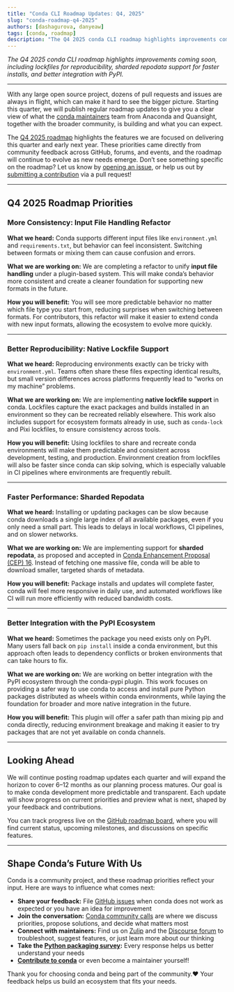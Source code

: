 ```yaml
---
title: "Conda CLI Roadmap Updates: Q4, 2025"
slug: "conda-roadmap-q4-2025"
authors: [dashagurova, danyeaw]
tags: [conda, roadmap]
description: "The Q4 2025 conda CLI roadmap highlights improvements coming next year, including lockfiles support, sharded repodata support, and better integration with PyPI."
---
```


*The Q4 2025 conda CLI roadmap highlights improvements coming soon, including lockfiles for reproducibility, sharded repodata support for faster installs, and better integration with PyPI.*

<!-- truncate -->

---

With any large open source project, dozens of pull requests and issues are always in flight, which can make it hard to see the bigger picture. Starting this quarter, we will publish regular roadmap updates to give you a clear view of what the [conda maintainers](https://github.com/orgs/conda/teams/conda-maintainers) team from Anaconda and Quansight, together with the broader community, is building and what you can expect.  

The [Q4 2025 roadmap](https://github.com/orgs/conda/projects/22) highlights the features we are focused on delivering this quarter and early next year. These priorities came directly from community feedback across GitHub, forums, and events, and the roadmap will continue to evolve as new needs emerge. Don’t see something specific on the roadmap? Let us know by [opening an issue](https://github.com/conda/conda/issues), or help us out by [submitting a contribution](https://github.com/conda/conda/blob/main/CONTRIBUTING.md) via a pull request!


---

## Q4 2025 Roadmap Priorities  

### More Consistency: Input File Handling Refactor  

**What we heard:** Conda supports different input files like `environment.yml` and `requirements.txt`, but behavior can feel inconsistent. Switching between formats or mixing them can cause confusion and errors.  

**What we are working on:** We are completing a refactor to unify **input file handling** under a plugin-based system. This will make conda’s behavior more consistent and create a cleaner foundation for supporting new formats in the future.  

**How you will benefit:** You will see more predictable behavior no matter which file type you start from, reducing surprises when switching between formats. For contributors, this refactor will make it easier to extend conda with new input formats, allowing the ecosystem to evolve more quickly.  

---

### Better Reproducibility: Native Lockfile Support  

**What we heard:** Reproducing environments exactly can be tricky with `environment.yml`. Teams often share these files expecting identical results, but small version differences across platforms frequently lead to “works on my machine” problems.  

**What we are working on:** We are implementing **native lockfile support** in conda. Lockfiles capture the exact packages and builds installed in an environment so they can be recreated reliably elsewhere. This work also includes support for ecosystem formats already in use, such as `conda-lock` and Pixi lockfiles, to ensure consistency across tools.  

**How you will benefit:** Using lockfiles to share and recreate conda environments will make them predictable and consistent across development, testing, and production. Environment creation from lockfiles will also be faster since conda can skip solving, which is especially valuable in CI pipelines where environments are frequently rebuilt.  

---

### Faster Performance: Sharded Repodata  

**What we heard:** Installing or updating packages can be slow because conda downloads a single large index of all available packages, even if you only need a small part. This leads to delays in local workflows, CI pipelines, and on slower networks.  

**What we are working on:** We are implementing support for **sharded repodata**, as proposed and accepted in [Conda Enhancement Proposal (CEP) 16](https://conda.org/learn/ceps/cep-0016). Instead of fetching one massive file, conda will be able to download smaller, targeted shards of metadata.  

**How you will benefit:** Package installs and updates will complete faster, conda will feel more responsive in daily use, and automated workflows like CI will run more efficiently with reduced bandwidth costs.  

---

### Better Integration with the PyPI Ecosystem  

**What we heard:** Sometimes the package you need exists only on PyPI. Many users fall back on `pip install` inside a conda environment, but this approach often leads to dependency conflicts or broken environments that can take hours to fix.  

**What we are working on:** We are working on better integration with the PyPI ecosystem through the conda-pypi plugin. This work focuses on providing a safer way to use conda to access and install pure Python packages distributed as wheels within conda environments, while laying the foundation for broader and more native integration in the future.  

**How you will benefit:** This plugin will offer a safer path than mixing pip and conda directly, reducing environment breakage and making it easier to try packages that are not yet available on conda channels.  

---

## Looking Ahead  

We will continue posting roadmap updates each quarter and will expand the horizon to cover 6–12 months as our planning process matures. Our goal is to make conda development more predictable and transparent. Each update will show progress on current priorities and preview what is next, shaped by your feedback and contributions.  

You can track progress live on the [GitHub roadmap board](https://github.com/orgs/conda/projects/22), where you will find current status, upcoming milestones, and discussions on specific features.  

---

## Shape Conda’s Future With Us  

Conda is a community project, and these roadmap priorities reflect your input. Here are ways to influence what comes next:

- **Share your feedback:** File [GitHub issues](https://github.com/conda/conda/issues) when conda does not work as expected or you have an idea for improvement  
- **Join the conversation:** [Conda community calls](https://conda.org/community/calendar) are where we discuss priorities, propose solutions, and decide what matters most  
- **Connect with maintainers:** Find us on [Zulip](https://conda.zulipchat.com/) and the [Discourse forum](https://conda.discourse.group/) to troubleshoot, suggest features, or just learn more about our thinking  
- **Take the [Python packaging survey](https://anaconda.surveymonkey.com/r/py-package-2025):** Every response helps us better understand your needs  
- **[Contribute to conda](https://github.com/conda/conda/blob/main/CONTRIBUTING.md)** or even become a maintainer yourself!

 Thank you for choosing conda and being part of the community.❤️ Your feedback helps us build an ecosystem that fits your needs.  

